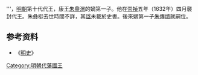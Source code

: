 '''{{fact|代裕王朱彝梃'''{{BD|1632年||1640年|catIdx=Z}}}}，[[明朝|明朝]]第十代代王，康王[[朱鼎渭|朱鼎渭]]的嫡第一子。他在[[崇禎|崇禎]]五年（1632年）四月襲封代王。朱彝梃去世時間不詳，其[[谥号|諡]]未載於史書。後來嫡第一子[[朱傳㸄|朱傳㸄]]就嗣位。

{{s-start}}
{{s-bef|before=父康王[[朱鼎渭|朱鼎渭]]}}
{{s-ttl|title=[[明朝藩王列表_(代王系)|明代國國王]]|years=1632年－？}}
{{s-after|子[[朱傳㸄|朱傳㸄]]}}
{{end}}

==参考资料==
*《[[明史|明史]]》

[[Category:明朝代藩國王|Category:明朝代藩國王]]